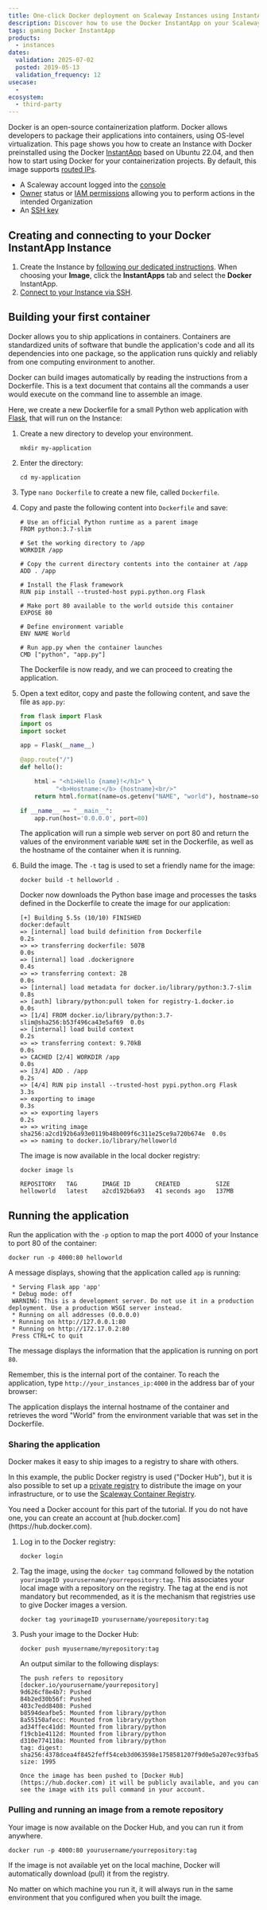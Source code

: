 ```yaml
---
title: One-click Docker deployment on Scaleway Instances using InstantApp
description: Discover how to use the Docker InstantApp on your Scaleway Instance. Unlock the power of containerization with Docker, and follow our step-by-step instructions for deployment and management of your applications.
tags: gaming Docker InstantApp
products:
  - instances
dates:
  validation: 2025-07-02
  posted: 2019-05-13
  validation_frequency: 12
usecase:
  -
ecosystem:
  - third-party
---
```




Docker is an open-source containerization platform. Docker allows developers to package their applications into containers, using OS-level virtualization. This page shows you how to create an Instance with Docker preinstalled using the Docker [InstantApp](/instances/concepts/#instantapp) based on Ubuntu 22.04, and then how to start using Docker for your containerization projects. By default, this image supports [routed IPs](/instances/api-cli/using-routed-ips/).

<Requirements />

- A Scaleway account logged into the [console](https://console.scaleway.com)
- [Owner](/iam/concepts/#owner) status or [IAM permissions](/iam/concepts/#permission) allowing you to perform actions in the intended Organization
- An [SSH key](/organizations-and-projects/how-to/create-ssh-key/)

## Creating and connecting to your Docker InstantApp Instance

1. Create the Instance by [following our dedicated instructions](/instances/how-to/create-an-instance/). When choosing your **Image**, click the **InstantApps** tab and select the **Docker** InstantApp.
2. [Connect to your Instance via SSH](/instances/how-to/connect-to-instance/).

## Building your first container

Docker allows you to ship applications in containers. Containers are standardized units of software that bundle the application's code and all its dependencies into one package, so the application runs quickly and reliably from one computing environment to another.

Docker can build images automatically by reading the instructions from a Dockerfile. This is a text document that contains all the commands a user would execute on the command line to assemble an image.

Here, we create a new Dockerfile for a small Python web application with [Flask](/tutorials/flask/), that will run on the Instance:

1. Create a new directory to develop your environment.
    ```
    mkdir my-application
    ```
2. Enter the directory:
    ```
    cd my-application
    ```
3. Type `nano Dockerfile` to create a new file, called `Dockerfile`.

4. Copy and paste the following content into `Dockerfile` and save:
    ```
    # Use an official Python runtime as a parent image
    FROM python:3.7-slim

    # Set the working directory to /app
    WORKDIR /app

    # Copy the current directory contents into the container at /app
    ADD . /app

    # Install the Flask framework
    RUN pip install --trusted-host pypi.python.org Flask

    # Make port 80 available to the world outside this container
    EXPOSE 80

    # Define environment variable
    ENV NAME World

    # Run app.py when the container launches
    CMD ["python", "app.py"]
    ```

    The Dockerfile is now ready, and we can proceed to creating the application.
5. Open a text editor, copy and paste the following content, and save the file as `app.py`:
    ```py
    from flask import Flask
    import os
    import socket

    app = Flask(__name__)

    @app.route("/")
    def hello():

        html = "<h1>Hello {name}!</h1>" \
              "<b>Hostname:</b> {hostname}<br/>"
        return html.format(name=os.getenv("NAME", "world"), hostname=socket.gethostname(),)

    if __name__ == "__main__":
        app.run(host='0.0.0.0', port=80)
    ```

    The application will run a simple web server on port 80 and return the values of the environment variable `NAME` set in the Dockerfile, as well as the hostname of the container when it is running.
6. Build the image. The `-t` tag is used to set a friendly name for the image:
    ```
    docker build -t helloworld .
    ```

    Docker now downloads the Python base image and processes the tasks defined in the Dockerfile to create the image for our application:

    ```
    [+] Building 5.5s (10/10) FINISHED                               docker:default
    => [internal] load build definition from Dockerfile                       0.2s
    => => transferring dockerfile: 507B                                       0.0s
    => [internal] load .dockerignore                                          0.4s
    => => transferring context: 2B                                            0.0s
    => [internal] load metadata for docker.io/library/python:3.7-slim         0.8s
    => [auth] library/python:pull token for registry-1.docker.io              0.0s
    => [1/4] FROM docker.io/library/python:3.7-slim@sha256:b53f496ca43e5af69  0.0s
    => [internal] load build context                                          0.2s
    => => transferring context: 9.70kB                                        0.0s
    => CACHED [2/4] WORKDIR /app                                              0.0s
    => [3/4] ADD . /app                                                       0.2s
    => [4/4] RUN pip install --trusted-host pypi.python.org Flask             3.3s
    => exporting to image                                                     0.3s
    => => exporting layers                                                    0.2s
    => => writing image sha256:a2cd192b6a93e0119b48b009f6c311e25ce9a720b674e  0.0s
    => => naming to docker.io/library/helloworld
    ```

    The image is now available in the local docker registry:

    ```
    docker image ls

    REPOSITORY   TAG       IMAGE ID       CREATED          SIZE
    helloworld   latest    a2cd192b6a93   41 seconds ago   137MB
    ```

## Running the application

Run the application with the `-p` option to map the port 4000 of your Instance to port 80 of the container:

```code
docker run -p 4000:80 helloworld
```

A message displays, showing that the application called `app` is running:

```
 * Serving Flask app 'app'
 * Debug mode: off
 WARNING: This is a development server. Do not use it in a production deployment. Use a production WSGI server instead.
 * Running on all addresses (0.0.0.0)
 * Running on http://127.0.0.1:80
 * Running on http://172.17.0.2:80
 Press CTRL+C to quit
```

The message displays the information that the application is running on port `80`.

Remember, this is the internal port of the container. To reach the application, type `http://your_instances_ip:4000` in the address bar of your browser:

<Lightbox image={image} alt="" />

The application displays the internal hostname of the container and retrieves the word "World" from the environment variable that was set in the Dockerfile.

### Sharing the application

Docker makes it easy to ship images to a registry to share with others.

In this example, the public Docker registry is used ("Docker Hub"), but it is also possible to set up a [private registry](https://docs.docker.com/registry/deploying/) to distribute the image on your infrastructure, or to use the [Scaleway Container Registry](/container-registry/quickstart/).

<Message type="note">
  You need a Docker account for this part of the tutorial. If you do not have one, you can create an account at [hub.docker.com](https://hub.docker.com).
</Message>

1. Log in to the Docker registry:
    ```code
    docker login
    ```
2. Tag the image, using the `docker tag` command followed by the notation `yourimageID yourusername/yourrepository:tag`. This associates your local image with a repository on the registry. The tag at the end is not mandatory but recommended, as it is the mechanism that registries use to give Docker images a version.
    ```code
    docker tag yourimageID yourusername/yourepository:tag
    ```
3. Push your image to the Docker Hub:
    ```code
    docker push myusername/myrepository:tag
    ```
   An output similar to the following displays:
    ```
    The push refers to repository [docker.io/yourusername/yourrepository]
    9d626cf8e4b7: Pushed
    84b2ed30b56f: Pushed
    403c7edd8408: Pushed
    b8594deafbe5: Mounted from library/python
    8a55150afecc: Mounted from library/python
    ad34ffec41dd: Mounted from library/python
    f19cb1e4112d: Mounted from library/python
    d310e774110a: Mounted from library/python
    tag: digest: sha256:4378dcea4f8452feff54ceb3d063598e1758581207f9d0e5a207ec93fba52cf3 size: 1995

    Once the image has been pushed to [Docker Hub](https://hub.docker.com) it will be publicly available, and you can see the image with its pull command in your account.

### Pulling and running an image from a remote repository

Your image is now available on the Docker Hub, and you can run it from anywhere.

```code
docker run -p 4000:80 yourusername/yourrepository:tag
```

If the image is not available yet on the local machine, Docker will automatically download (pull) it from the registry.

No matter on which machine you run it, it will always run in the same environment that you configured when you built the image.